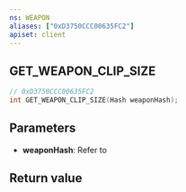 ```yaml
---
ns: WEAPON
aliases: ["0xD3750CCC00635FC2"]
apiset: client
---
```

## GET_WEAPON_CLIP_SIZE

```c
// 0xD3750CCC00635FC2
int GET_WEAPON_CLIP_SIZE(Hash weaponHash);
```


## Parameters
* **weaponHash**: Refer to <EmbeddedEnum name="eWeaponHash" />

## Return value
